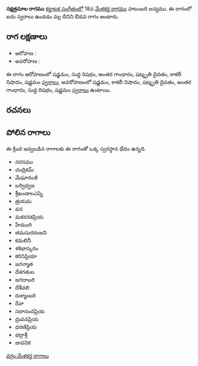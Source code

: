 {{Infobox ragam
	| name          	= నక్షత్రమాల
	| synonym	    	= 
	| mela          	= 
	| chakra        	= 
	| janaka        	= 
	| type          	= ఔడవ
	| arohanam      	= {{svaraC|S|R1|G3|D3|N3|S'}} 
	| avarohanam    	= {{svaraC|S'|N3|D3|G3|R1|S}}
	| jeeva         	=
	| chhaya        	=
	| nyasa         	=
	| vishesha      	= 
	| equivalent  		= 
}}
{{కర్ణాటక సంగీత రాగాలు}}
'''నక్షత్రమాల రాగము''' [[కర్ణాటక సంగీతం]]లో 18వ [[మేళకర్త రాగము]] హటంబరి జన్యము.  ఈ రాగంలో ఐదు స్వరాలు ఉండడం వల్ల దీనిని ఔడవ రాగం అంటారు.


==రాగ లక్షణాలు==


* ఆరోహణ : {{svaraC|S|R1|G3|D3|N3|S'}} 
* అవరోహణ : {{svaraC|S'|N3|D3|G3|R1|S}}

ఈ రాగం ఆరోహణంలో షడ్జమం, సుద్ద రిషభం, అంతర గాంధారం, షట్శృతి దైవతం, కాకలీ నిషాదం, షడ్జమం [[స్వరాలు]], అవరోహణంలో షడ్జమం, కాకలీ నిషాదం, షట్శృతి దైవతం, అంతర గాంధారం, సుద్ద రిషభం, షడ్జమం [[స్వరాలు]] ఉంటాయి.

==రచనలు==



==పోలిన రాగాలు==
ఈ క్రింద ఇవ్వబడిన రాగాలకు ఈ రాగంతో ఒక్క స్వరస్థాన భేదం ఉన్నది.
* నరసము
* చంద్రికమ్
* మేఘారంజీ
* బర్విధ్వజ
* శ్రీఖండాలఎప్ని
* త్రయమ
* వన
* మకరనకప్రియ
* హేమంగి
* తమసురరంజని
* కమలినీ
* శశిభాస్కరం
* కరినిప్రియా
* జగన్మాత
* దేశగతుల
* జగదాబరి
* దేశీవలి
* రుక్మాంబరి
* రేవా
* సదానందప్రియ
* ద్రువనప్రియ
* ధరణిప్రియ
* భద్రాశ్రీ
* జావనిక



[[వర్గం:మేళకర్త రాగాలు]]